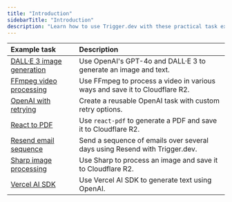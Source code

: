 ```yaml
---
title: "Introduction"
sidebarTitle: "Introduction"
description: "Learn how to use Trigger.dev with these practical task examples."
---
```


| Example task                                                       | Description                                                                 |
| :----------------------------------------------------------------- | :-------------------------------------------------------------------------- |
| [DALL·E 3 image generation](/examples/generate-image-with-dall-e3) | Use OpenAI's GPT-4o and DALL·E 3 to generate an image and text.             |
| [FFmpeg video processing](/examples/ffmpeg-video-processing)       | Use FFmpeg to process a video in various ways and save it to Cloudflare R2. |
| [OpenAI with retrying](/examples/open-ai-with-retrying)            | Create a reusable OpenAI task with custom retry options.                    |
| [React to PDF](/examples/react-pdf)                                | Use `react-pdf` to generate a PDF and save it to Cloudflare R2.             |
| [Resend email sequence](/examples/resend-email-sequence)           | Send a sequence of emails over several days using Resend with Trigger.dev.  |
| [Sharp image processing](/examples/sharp-image-processing)         | Use Sharp to process an image and save it to Cloudflare R2.                 |
| [Vercel AI SDK](/examples/vercel-ai-sdk)                           | Use Vercel AI SDK to generate text using OpenAI.                            |
